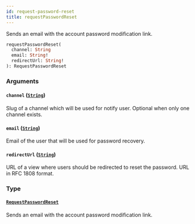 ```yaml
---
id: request-password-reset
title: requestPasswordReset
---
```



Sends an email with the account password modification link.

```graphql
requestPasswordReset(
  channel: String
  email: String!
  redirectUrl: String!
): RequestPasswordReset
```


### Arguments

#### `channel` ([`String`](../../../developer/api-reference/scalars/string))

Slug of a channel which will be used for notify user. Optional when only one channel exists.


#### `email` ([`String`](../../../developer/api-reference/scalars/string))

Email of the user that will be used for password recovery.


#### `redirectUrl` ([`String`](../../../developer/api-reference/scalars/string))

URL of a view where users should be redirected to reset the password. URL in RFC 1808 format.


### Type

#### [`RequestPasswordReset`](../../../developer/api-reference/objects/request-password-reset) 

Sends an email with the account password modification link.




